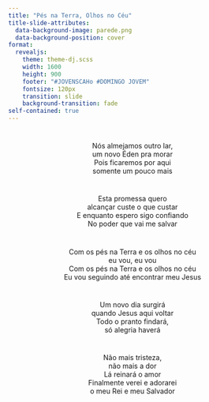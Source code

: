 ```yaml
---
title: "Pés na Terra, Olhos no Céu"
title-slide-attributes:
  data-background-image: parede.png
  data-background-position: cover
format: 
  revealjs:
    theme: theme-dj.scss
    width: 1600
    height: 900
    footer: "#JOVENSCAHo #DOMINGO JOVEM"
    fontsize: 120px
    transition: slide
    background-transition: fade
self-contained: true
---
```


# {background-image="parede.png"} 

<center>
Nós almejamos outro lar, <br> um novo Éden pra morar <br>
Pois ficaremos por aqui <br> somente um pouco mais <br>
</center>

# {background-image="parede.png"}

<center>
Esta promessa quero <br> alcançar custe o que custar <br>
E enquanto espero sigo confiando <br>
No poder que vai me salvar <br>
</center>

# {background-image="parede.png"}

<center>
Com os pés na Terra e os olhos no céu <br> eu vou, eu vou <br>
Com os pés na Terra e os olhos no céu <br>
Eu vou seguindo até encontrar meu Jesus
</center>

# {background-image="parede.png"}

<center>
Um novo dia surgirá <br> quando Jesus aqui voltar <br>
Todo o pranto findará, <br> só alegria haverá <br>
</center>

# {background-image="parede.png"}

<center>
Não mais tristeza, <br> não mais a dor <br>
Lá reinará o amor <br>
Finalmente verei e adorarei <br> o meu Rei e meu Salvador
</center>